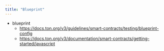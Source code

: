 ```yaml
---
title: "Blueprint"
---
```


- blueprint
    - https://docs.ton.org/v3/guidelines/smart-contracts/testing/blueprint-config
    - https://docs.ton.org/v3/documentation/smart-contracts/getting-started/javascript